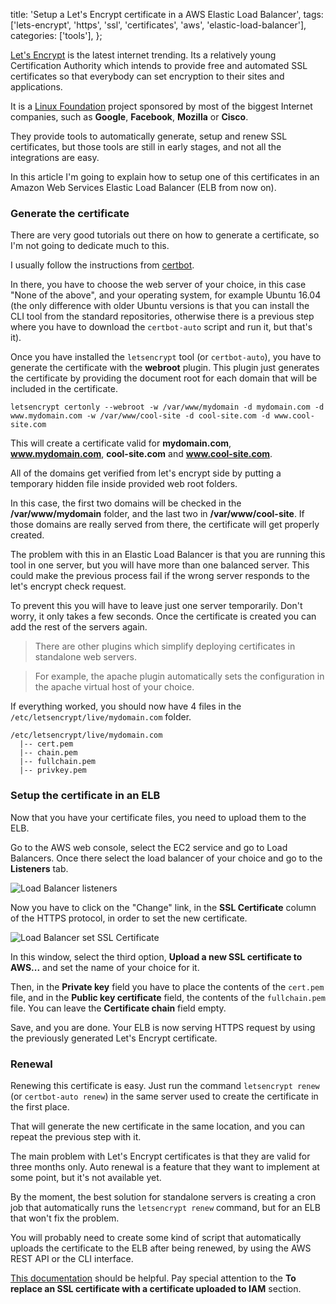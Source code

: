   title: 'Setup a Let\'s Encrypt certificate in a AWS Elastic Load Balancer',
  tags: ['lets-encrypt', 'https', 'ssl', 'certificates', 'aws', 'elastic-load-balancer'],
  categories: ['tools'],
};

[Let's Encrypt](https://letsencrypt.org/) is the latest internet trending. Its a relatively young Certification Authority which intends to provide free and automated SSL certificates so that everybody can set encryption to their sites and applications.

It is a [Linux Foundation](https://www.linuxfoundation.org/) project sponsored by most of the biggest Internet companies, such as **Google**, **Facebook**, **Mozilla** or **Cisco**.

They provide tools to automatically generate, setup and renew SSL certificates, but those tools are still in early stages, and not all the integrations are easy.

In this article I'm going to explain how to setup one of this certificates in an Amazon Web Services Elastic Load Balancer (ELB from now on).

### Generate the certificate

There are very good tutorials out there on how to generate a certificate, so I'm not going to dedicate much to this.

I usually follow the instructions from [certbot](https://certbot.eff.org/).

In there, you have to choose the web server of your choice, in this case "None of the above", and your operating system, for example Ubuntu 16.04 (the only difference with older Ubuntu versions is that you can install the CLI tool from the standard repositories, otherwise there is a previous step where you have to download the `certbot-auto` script and run it, but that's it).

Once you have installed the `letsencrypt` tool (or `certbot-auto`), you have to generate the certificate with the **webroot** plugin. This plugin just generates the certificate by providing the document root for each domain that will be included in the certificate.

```
letsencrypt certonly --webroot -w /var/www/mydomain -d mydomain.com -d www.mydomain.com -w /var/www/cool-site -d cool-site.com -d www.cool-site.com
```

This will create a certificate valid for **mydomain.com**, **www.mydomain.com**, **cool-site.com** and **www.cool-site.com**.

All of the domains get verified from let's encrypt side by putting a temporary hidden file inside provided web root folders.

In this case, the first two domains will be checked in the **/var/www/mydomain** folder, and the last two in **/var/www/cool-site**. If those domains are really served from there, the certificate will get properly created.

The problem with this in an Elastic Load Balancer is that you are running this tool in one server, but you will have more than one balanced server. This could make the previous process fail if the wrong server responds to the let's encrypt check request.

To prevent this you will have to leave just one server temporarily. Don't worry, it only takes a few seconds. Once the certificate is created you can add the rest of the servers again.

> There are other plugins which simplify deploying certificates in standalone web servers.

> For example, the apache plugin automatically sets the configuration in the apache virtual host of your choice.

If everything worked, you should now have 4 files in the `/etc/letsencrypt/live/mydomain.com` folder.

```
/etc/letsencrypt/live/mydomain.com
  |-- cert.pem
  |-- chain.pem
  |-- fullchain.pem
  |-- privkey.pem
```

### Setup the certificate in an ELB

Now that you have your certificate files, you need to upload them to the ELB.

Go to the AWS web console, select the EC2 service and go to Load Balancers. Once there select the load balancer of your choice and go to the **Listeners** tab.

![Load Balancer listeners](/assets/img/load-balancers-listeners.png)

Now you have to click on the "Change" link, in the **SSL Certificate** column of the HTTPS protocol, in order to set the new certificate.

![Load Balancer set SSL Certificate](/assets/img/load-balancers-set-certificate.png)

In this window, select the third option, **Upload a new SSL certificate to AWS...** and set the name of your choice for it.

Then, in the **Private key** field you have to place the contents of the `cert.pem` file, and in the **Public key certificate** field, the contents of the `fullchain.pem` file. You can leave the **Certificate chain** field empty.

Save, and you are done. Your ELB is now serving HTTPS request by using the previously generated Let's Encrypt certificate.

### Renewal

Renewing this certificate is easy. Just run the command `letsencrypt renew` (or `certbot-auto renew`) in the same server used to create the certificate in the first place.

That will generate the new certificate in the same location, and you can repeat the previous step with it.

The main problem with Let's Encrypt certificates is that they are valid for three months only. Auto renewal is a feature that they want to implement at some point, but it's not available yet.

By the moment, the best solution for standalone servers is creating a cron job that automatically runs the `letsencrypt renew` command, but for an ELB that won't fix the problem.

You will probably need to create some kind of script that automatically uploads the certificate to the ELB after being renewed, by using the AWS REST API or the CLI interface.

[This documentation](http://docs.aws.amazon.com/elasticloadbalancing/latest/classic/elb-update-ssl-cert.html#us-update-lb-SSLcert-cli) should be helpful. Pay special attention to the **To replace an SSL certificate with a certificate uploaded to IAM** section.
